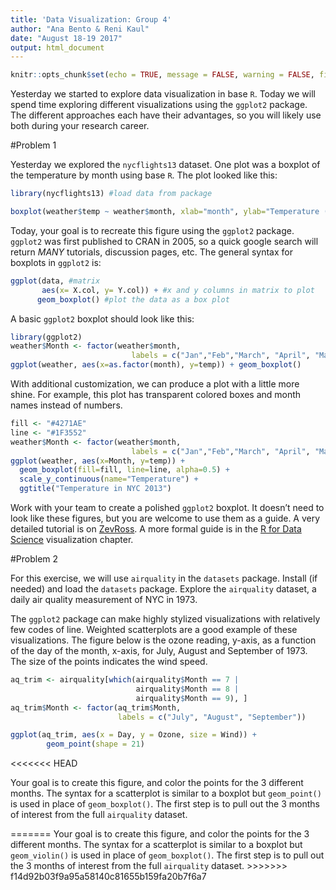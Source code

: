 ```yaml
---
title: 'Data Visualization: Group 4'
author: "Ana Bento & Reni Kaul"
date: "August 18-19 2017"
output: html_document
---
```



```r
knitr::opts_chunk$set(echo = TRUE, message = FALSE, warning = FALSE, fig.align = "center")
```



Yesterday we started to explore data visualization in base `R`. Today we will spend time exploring different visualizations using the `ggplot2` package. The different approaches each have their advantages, so you will likely use both during your research career. 



#Problem 1

  Yesterday we explored the `nycflights13` dataset. One plot was a boxplot of the temperature by month using base `R`. The plot looked like this:
  
```r
library(nycflights13) #load data from package

boxplot(weather$temp ~ weather$month, xlab="month", ylab="Temperature (F)" ) #instead of assigning x and y values, you can use the syntax y ~ x
```


Today, your goal is to recreate this figure using the `ggplot2` package.  `ggplot2` was first published to CRAN in 2005, so a quick google search will return *MANY* tutorials, discussion pages, etc.  The general syntax for boxplots in `ggplot2` is:

```r
ggplot(data, #matrix
       aes(x= X.col, y= Y.col)) + #x and y columns in matrix to plot
      geom_boxplot() #plot the data as a box plot
```


A basic `ggplot2` boxplot should look like this:

```r
library(ggplot2)
weather$Month <- factor(weather$month,
                           labels = c("Jan","Feb","March", "April", "May", "Jun", "Jul", "Aug", "Sep", "Oct", "Nov", "Dec"))
ggplot(weather, aes(x=as.factor(month), y=temp)) + geom_boxplot()

```

With additional customization, we can produce a plot with a little more shine. For example, this plot has transparent colored boxes and month names instead of numbers. 

```r
fill <- "#4271AE"
line <- "#1F3552"
weather$Month <- factor(weather$month,
                           labels = c("Jan","Feb","March", "April", "May", "Jun", "Jul", "Aug", "Sep", "Oct", "Nov", "Dec"))
ggplot(weather, aes(x=Month, y=temp)) + 
  geom_boxplot(fill=fill, line=line, alpha=0.5) +
  scale_y_continuous(name="Temperature") +
  ggtitle("Temperature in NYC 2013")

```

Work with your team to create a polished `ggplot2` boxplot. It doesn't need to look like these figures, but you are welcome to use them as a guide. A very detailed tutorial is on [ZevRoss](http://zevross.com/blog/2014/08/04/beautiful-plotting-in-r-a-ggplot2-cheatsheet-3/). A more formal guide is in the [R for Data Science](http://r4ds.had.co.nz/data-visualisation.html) visualization chapter. 


#Problem 2

For this exercise, we will use `airquality` in the `datasets` package. Install (if needed) and load the `datasets` package. Explore the `airquality` dataset, a daily air quality measurement of NYC in 1973.

The `ggplot2` package can make highly stylized visualizations with relatively few codes of line. Weighted scatterplots are a good example of these visualizations. The figure below is the ozone reading, y-axis, as a function of the day of the month, x-axis, for July, August and September of 1973. The size of the points indicates the wind speed. 

```r
aq_trim <- airquality[which(airquality$Month == 7 |
                            airquality$Month == 8 |
                            airquality$Month == 9), ]
aq_trim$Month <- factor(aq_trim$Month,
                        labels = c("July", "August", "September"))

ggplot(aq_trim, aes(x = Day, y = Ozone, size = Wind)) +
        geom_point(shape = 21)

```
<<<<<<< HEAD

Your goal is to create this figure, and color the points for the 3 different months. The syntax for a scatterplot is similar to a boxplot but `geom_point()` is used in place of `geom_boxplot()`. The first step is to pull out the 3 months of interest from the full `airquality` dataset. 

=======
Your goal is to create this figure, and color the points for the 3 different months. The syntax for a scatterplot is similar to a boxplot but `geom_violin()` is used in place of `geom_boxplot()`. The first step is to pull out the 3 months of interest from the full `airquality` dataset. 
>>>>>>> f14d92b03f9a95a58140c81655b159fa20b7f6a7
